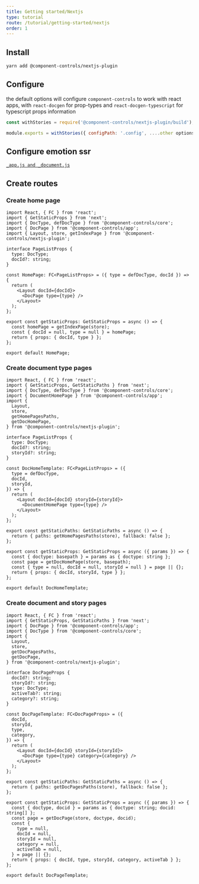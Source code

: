 ```yaml
---
title: Getting started/Nextjs
type: tutorial
route: /tutorial/getting-started/nextjs
order: 1
---
```


## Install

```sh
yarn add @component-controls/nextjs-plugin
```

## Configure

the default options will configure `component-controls` to work with react apps,  with `react-docgen` for prop-types and `react-docgen-typescript` for typescript props information


```js:title=next.config.js
const withStories = require('@component-controls/nextjs-plugin/build');

module.exports = withStories({ configPath: '.config', ....other options });
```
## Configure emotion ssr

[`_app.js and _document.js`](https://github.com/vercel/next.js/tree/canary/examples/with-emotion/pages)

## Create routes

### Create home page

```jsx:title=pages/index.tsx
import React, { FC } from 'react';
import { GetStaticProps } from 'next';
import { DocType, defDocType } from '@component-controls/core';
import { DocPage } from '@component-controls/app';
import { Layout, store, getIndexPage } from '@component-controls/nextjs-plugin';

interface PageListProps {
  type: DocType;
  docId?: string;
}

const HomePage: FC<PageListProps> = ({ type = defDocType, docId }) => {
  return (
    <Layout docId={docId}>
      <DocPage type={type} />
    </Layout>
  );
};

export const getStaticProps: GetStaticProps = async () => {
  const homePage = getIndexPage(store);
  const { docId = null, type = null } = homePage;
  return { props: { docId, type } };
};

export default HomePage;
```

### Create document type pages

```jsx:title=pages/[doctype].tsx
import React, { FC } from 'react';
import { GetStaticProps, GetStaticPaths } from 'next';
import { DocType, defDocType } from '@component-controls/core';
import { DocumentHomePage } from '@component-controls/app';
import {
  Layout,
  store,
  getHomePagesPaths,
  getDocHomePage,
} from '@component-controls/nextjs-plugin';

interface PageListProps {
  type: DocType;
  docId?: string;
  storyId?: string;
}

const DocHomeTemplate: FC<PageListProps> = ({
  type = defDocType,
  docId,
  storyId,
}) => {
  return (
    <Layout docId={docId} storyId={storyId}>
      <DocumentHomePage type={type} />
    </Layout>
  );
};

export const getStaticPaths: GetStaticPaths = async () => {
  return { paths: getHomePagesPaths(store), fallback: false };
};

export const getStaticProps: GetStaticProps = async ({ params }) => {
  const { doctype: basepath } = params as { doctype: string };
  const page = getDocHomePage(store, basepath);
  const { type = null, docId = null, storyId = null } = page || {};
  return { props: { docId, storyId, type } };
};

export default DocHomeTemplate;
```

### Create document and story pages

```jsx:title=pages/[doctype]/[...docid].tsx
import React, { FC } from 'react';
import { GetStaticProps, GetStaticPaths } from 'next';
import { DocPage } from '@component-controls/app';
import { DocType } from '@component-controls/core';
import {
  Layout,
  store,
  getDocPagesPaths,
  getDocPage,
} from '@component-controls/nextjs-plugin';

interface DocPageProps {
  docId?: string;
  storyId?: string;
  type: DocType;
  activeTab?: string;
  category?: string;
}

const DocPageTemplate: FC<DocPageProps> = ({
  docId,
  storyId,
  type,
  category,
}) => {
  return (
    <Layout docId={docId} storyId={storyId}>
      <DocPage type={type} category={category} />
    </Layout>
  );
};

export const getStaticPaths: GetStaticPaths = async () => {
  return { paths: getDocPagesPaths(store), fallback: false };
};

export const getStaticProps: GetStaticProps = async ({ params }) => {
  const { doctype, docid } = params as { doctype: string; docid: string[] };
  const page = getDocPage(store, doctype, docid);
  const {
    type = null,
    docId = null,
    storyId = null,
    category = null,
    activeTab = null,
  } = page || {};
  return { props: { docId, type, storyId, category, activeTab } };
};

export default DocPageTemplate;
```